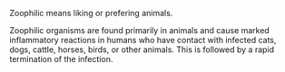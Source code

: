 Zoophilic means liking or prefering animals. 

Zoophilic organisms are found primarily in animals and cause marked inflammatory reactions in humans who have contact with infected cats, dogs, cattle, horses, birds, or other animals. This is followed by a rapid termination of the infection.

{{stub}}